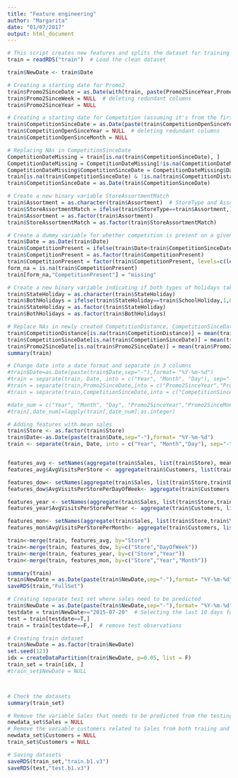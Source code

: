```yaml
---
title: "Feature engineering"
author: "Margarita"
date: "01/07/2017"
output: html_document
---
```

```r
# This script creates new features and splits the dataset for training and testing
train = readRDS("train")  # Load the clean dataset
```

```r
train$NewDate <- train$Date 
```

```r
# Creating a starting date for Promo2
train$Promo2SinceDate = as.Date(with(train, paste(Promo2SinceYear,Promo2SinceWeek,1, sep="-")),"%Y-%U-%u")
train$Promo2SinceWeek = NULL  # deleting redundant columns
train$Promo2SinceYear = NULL
```

```r
# Creating a starting date for Competition (assuming it's from the first day of the month)
train$CompetitionSinceDate = as.Date(paste(train$CompetitionOpenSinceYear, train$CompetitionOpenSinceMonth, 1, sep="-"),format="%Y-%m-%d")
train$CompetitionOpenSinceYear = NULL  # deleting redundant columns
train$CompetitionOpenSinceMonth = NULL
```

```r
# Replacing NAs in CompetitionSinceDate
CompetitionDateMissing = train[is.na(train$CompetitionSinceDate), ]
CompetitionDateMissing = CompetitionDateMissing[!is.na(CompetitionDateMissing$CompetitionDistance), ]
CompetitionDateMissing$CompetitionSinceDate = CompetitionDateMissing$Date  # replacing NAs with the current date
train[is.na(train$CompetitionSinceDate) & !is.na(train$CompetitionDistance),"CompetitionSinceDate"]=CompetitionDateMissing$CompetitionSinceDate
train$CompetitionSinceDate = as.Date(train$CompetitionSinceDate)
```
```r
# Create a new binary variable StoreAssortmentMatch
train$Assortment = as.character(train$Assortment)  # StoreType and Assortment have different levels
train$StoreAssortmentMatch = ifelse(train$StoreType==train$Assortment,1,0)
train$Assortment = as.factor(train$Assortment)
train$StoreAssortmentMatch = as.factor(train$StoreAssortmentMatch)
```

```r
# Create a dummy variable for whether competition is present on a given day
train$Date = as.Date(train$Date)
train$CompetitionPresent = ifelse(train$Date<train$CompetitionSinceDate,0,1)
train$CompetitionPresent = as.factor(train$CompetitionPresent)
train$CompetitionPresent = factor(train$CompetitionPresent, levels=c(levels(train$CompetitionPresent), "missing"))
form_na = is.na(train$CompetitionPresent)
train[form_na,"CompetitionPresent"] = "missing"
```

```r
# Create a new binary variable indicating if both types of holidays take place on a given day
train$StateHoliday = as.character(train$StateHoliday)
train$BothHolidays = ifelse(train$StateHoliday==train$SchoolHoliday,1,0)
train$StateHoliday = as.factor(train$StateHoliday)
train$BothHolidays = as.factor(train$BothHolidays)
```

```r
# Replace NAs in newly created CompetitionDistance, CompetitionSinceDate, Promo2SinceDate
train$CompetitionDistance[is.na(train$CompetitionDistance)] = mean(train$CompetitionDistance, na.rm = TRUE)
train$CompetitionSinceDate[is.na(train$CompetitionSinceDate)] = mean(train$CompetitionSinceDate, na.rm = TRUE)
train$Promo2SinceDate[is.na(train$Promo2SinceDate)] = mean(train$Promo2SinceDate, na.rm = TRUE)
summary(train)   
```

```r
# Change date into a date format and separate in 3 columns
#train$Date=as.Date(paste(train$Date,sep="-"),format= "%Y-%m-%d")
#train = separate(train, Date, into = c("Year", "Month", "Day"), sep="-")
#train = separate(train,Promo2SinceDate,into = c("Promo2SinceYear","Promo2SinceMonth", "Promo2SinceDay"), sep="-")
#train = separate(train,CompetitionSinceDate,into = c("CompetitionSinceYear","CompetitionSinceMonth", "CompetitionSinceDay"), sep="-")

#date_num = c("Year", "Month", "Day", "Promo2SinceYear","Promo2SinceMonth","Promo2SinceDay","CompetitionSinceYear", "CompetitionSinceMonth", "CompetitionSinceDay")
#train[,date_num]=lapply(train[,date_num],as.integer)

```

```r
# Adding features with mean sales 
train$Store <- as.factor(train$Store)
train$Date<-as.Date(paste(train$Date,sep="-"),format= "%Y-%m-%d")
train <- separate(train, Date, into = c("Year", "Month","Day"), sep="-")


features_avg <- setNames(aggregate(train$Sales, list(train$Store), mean),c("Store","AvgSalesPerStore"))
features_avg$AvgVisitsPerStore <- aggregate(train$Customers, list(train$Store), mean)[,2]

features_dow<- setNames(aggregate(train$Sales, list(train$Store,train$DayOfWeek), mean),c("Store","DayOfWeek","AvgSalesPerStorePerDayOfWeek"))
features_dow$AvgVisitsPerStorePerDayOfWeek<- aggregate(train$Customers, list(train$Store,train$DayOfWeek), mean)[,3]

features_year <- setNames(aggregate(train$Sales, list(train$Store,train$Year), mean),c("Store","Year","AvgSalesPerStorePerYear"))
features_year$AvgVisitsPerStorePerYear <- aggregate(train$Customers, list(train$Store,train$Year), mean)[,3]

features_mon<- setNames(aggregate(train$Sales, list(train$Store,train$Year,train$Month), mean),c("Store","Year","Month","AvgSalesPerStorePerMonth"))
features_mon$AvgVisitsPerStorePerMonth<- aggregate(train$Customers, list(train$Store,train$Year,train$Month), mean)[,4]

```

```r

train<-merge(train, features_avg, by="Store")
train<-merge(train, features_dow, by=c("Store","DayOfWeek"))
train<-merge(train, features_year, by=c("Store","Year"))
train<-merge(train, features_mon, by=c("Store","Year","Month"))

summary(train)
train$NewDate = as.Date(paste(train$NewDate,sep="-"),format= "%Y-%m-%d")
saveRDS(train,"FullSet")
```


```r
# Creating separate test set where sales need to be predicted
train$NewDate = as.Date(paste(train$NewDate,sep="-"),format= "%Y-%m-%d")
testdate = train$NewDate>="2015-07-20"  # Selecting the last 10 days for forecasting
test = train[testdate==T,]
train = train[testdate==F,]  # remove test observations

# Creating train dataset
train$NewDate = as.factor(train$NewDate)
set.seed(123)
idx = createDataPartition(train$NewDate, p=0.05, list = F)
train_set = train[idx, ]
#train_set$NewDate = NULL



# Check the datasets
summary(train_set)

```

```r
# Remove the variable Sales that needs to be predicted from the testing dataset
newdata_set$Sales = NULL
# Remove the variable customers related to Sales from both traiing and testing datasets
newdata_set$Customers = NULL 
train_set$Customers = NULL
```


```r
# Saving datasets
saveRDS(train_set,"train.b1.v3")
saveRDS(test,"test.b1.v3")
```

